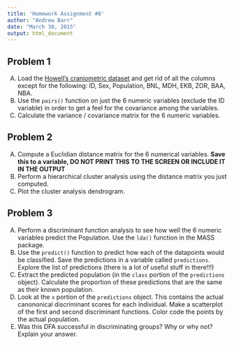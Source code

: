 ```yaml
---
title: 'Homework Assignment #8'
author: "Andrew Barr"
date: "March 30, 2015"
output: html_document
---
```


## Problem 1

A.  Load the [Howell's craniometric dataset](http://hompal-stats.wabarr.com/datasets/Howell_craniometry.csv) and get rid of all the columns except for the following: ID, Sex, Population, BNL, MDH, EKB, ZOR, BAA, NBA.
B.  Use the `pairs()` function on just the 6 numeric variables (exclude the ID variable) in order to get a feel for the covariance among the variables. 
C.  Calculate the variance / covariance matrix for the 6 numeric variables.

## Problem 2

A.  Compute a Euclidian distance matrix for the 6 numerical variables.  **Save this to a variable, DO NOT PRINT THIS TO THE SCREEN OR INCLUDE IT IN THE OUTPUT**
B.  Perform a hierarchical cluster analysis using the distance matrix you just computed.
C.  Plot the cluster analysis dendrogram. 

## Problem 3

A.  Perform a discriminant function analysis to see how well the 6 numeric variables predict the Population. Use the `lda()` function in the MASS package. 
B.  Use the `predict()` function to predict how each of the datapoints would be classified. Save the predictions in a variable called `predictions`.  Explore the list of predictions (there is a lot of useful stuff in there!!!)
C.  Extract the predicted population (in the `class` portion of the `predictions` object).  Calculate the proportion of these predictions that are the same as their known population. 
D.  Look at the `x` portion of the `predictions` object.  This contains the actual canononical discriminant scores for each individual.  Make a scatterplot of the first and second discriminant functions.  Color code the points by the actual population.
E.  Was this DFA successful in discriminating groups?  Why or why not?  Explain your answer. 